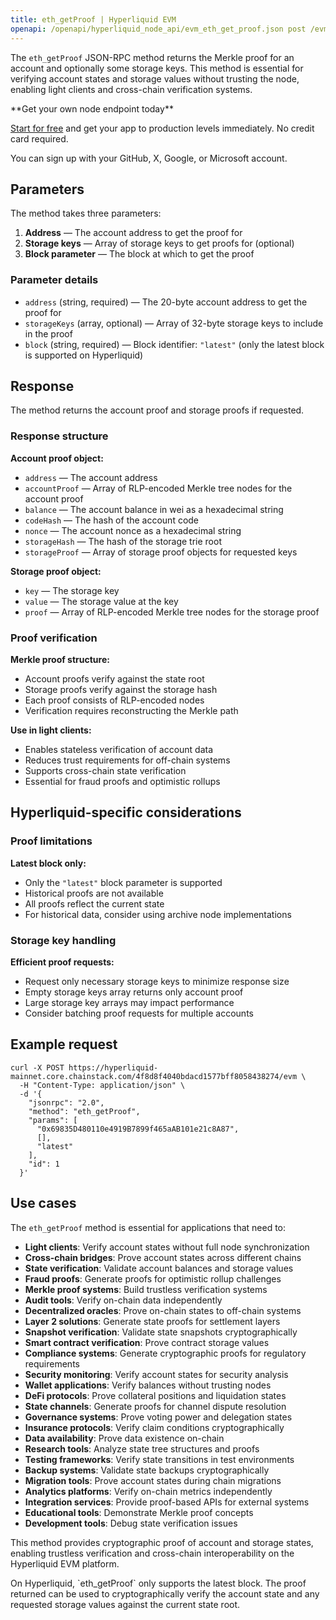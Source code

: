 ```yaml
---
title: eth_getProof | Hyperliquid EVM
openapi: /openapi/hyperliquid_node_api/evm_eth_get_proof.json post /evm
---
```


The `eth_getProof` JSON-RPC method returns the Merkle proof for an account and optionally some storage keys. This method is essential for verifying account states and storage values without trusting the node, enabling light clients and cross-chain verification systems.

<Check>
**Get your own node endpoint today**

[Start for free](https://console.chainstack.com/) and get your app to production levels immediately. No credit card required.

You can sign up with your GitHub, X, Google, or Microsoft account.
</Check>

## Parameters

The method takes three parameters:

1. **Address** — The account address to get the proof for
2. **Storage keys** — Array of storage keys to get proofs for (optional)
3. **Block parameter** — The block at which to get the proof

### Parameter details

* `address` (string, required) — The 20-byte account address to get the proof for
* `storageKeys` (array, optional) — Array of 32-byte storage keys to include in the proof
* `block` (string, required) — Block identifier: `"latest"` (only the latest block is supported on Hyperliquid)

## Response

The method returns the account proof and storage proofs if requested.

### Response structure

**Account proof object:**
- `address` — The account address
- `accountProof` — Array of RLP-encoded Merkle tree nodes for the account proof
- `balance` — The account balance in wei as a hexadecimal string
- `codeHash` — The hash of the account code
- `nonce` — The account nonce as a hexadecimal string
- `storageHash` — The hash of the storage trie root
- `storageProof` — Array of storage proof objects for requested keys

**Storage proof object:**
- `key` — The storage key
- `value` — The storage value at the key
- `proof` — Array of RLP-encoded Merkle tree nodes for the storage proof

### Proof verification

**Merkle proof structure:**
- Account proofs verify against the state root
- Storage proofs verify against the storage hash
- Each proof consists of RLP-encoded nodes
- Verification requires reconstructing the Merkle path

**Use in light clients:**
- Enables stateless verification of account data
- Reduces trust requirements for off-chain systems
- Supports cross-chain state verification
- Essential for fraud proofs and optimistic rollups

## Hyperliquid-specific considerations

### Proof limitations

**Latest block only:**
- Only the `"latest"` block parameter is supported
- Historical proofs are not available
- All proofs reflect the current state
- For historical data, consider using archive node implementations

### Storage key handling

**Efficient proof requests:**
- Request only necessary storage keys to minimize response size
- Empty storage keys array returns only account proof
- Large storage key arrays may impact performance
- Consider batching proof requests for multiple accounts

## Example request

```shell Shell
curl -X POST https://hyperliquid-mainnet.core.chainstack.com/4f8d8f4040bdacd1577bff8058438274/evm \
  -H "Content-Type: application/json" \
  -d '{
    "jsonrpc": "2.0",
    "method": "eth_getProof",
    "params": [
      "0x69835D480110e4919B7899f465aAB101e21c8A87",
      [],
      "latest"
    ],
    "id": 1
  }'
```

## Use cases

The `eth_getProof` method is essential for applications that need to:

* **Light clients**: Verify account states without full node synchronization
* **Cross-chain bridges**: Prove account states across different chains
* **State verification**: Validate account balances and storage values
* **Fraud proofs**: Generate proofs for optimistic rollup challenges
* **Merkle proof systems**: Build trustless verification systems
* **Audit tools**: Verify on-chain data independently
* **Decentralized oracles**: Prove on-chain states to off-chain systems
* **Layer 2 solutions**: Generate state proofs for settlement layers
* **Snapshot verification**: Validate state snapshots cryptographically
* **Smart contract verification**: Prove contract storage values
* **Compliance systems**: Generate cryptographic proofs for regulatory requirements
* **Security monitoring**: Verify account states for security analysis
* **Wallet applications**: Verify balances without trusting nodes
* **DeFi protocols**: Prove collateral positions and liquidation states
* **State channels**: Generate proofs for channel dispute resolution
* **Governance systems**: Prove voting power and delegation states
* **Insurance protocols**: Verify claim conditions cryptographically
* **Data availability**: Prove data existence on-chain
* **Research tools**: Analyze state tree structures and proofs
* **Testing frameworks**: Verify state transitions in test environments
* **Backup systems**: Validate state backups cryptographically
* **Migration tools**: Prove account states during chain migrations
* **Analytics platforms**: Verify on-chain metrics independently
* **Integration services**: Provide proof-based APIs for external systems
* **Educational tools**: Demonstrate Merkle proof concepts
* **Development tools**: Debug state verification issues

This method provides cryptographic proof of account and storage states, enabling trustless verification and cross-chain interoperability on the Hyperliquid EVM platform.

<Note>
On Hyperliquid, `eth_getProof` only supports the latest block. The proof returned can be used to cryptographically verify the account state and any requested storage values against the current state root.
</Note>